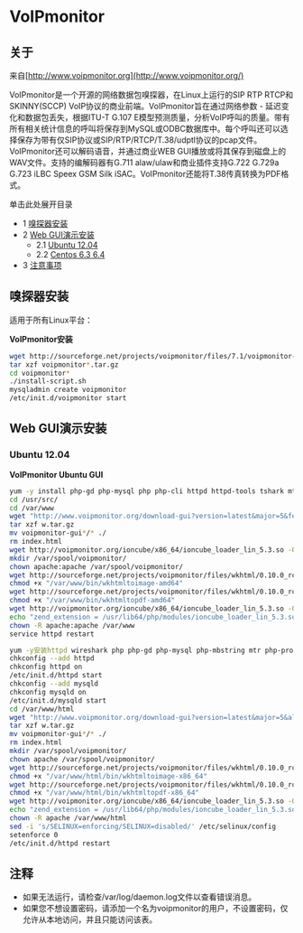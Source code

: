 # VoIPmonitor

## 关于

来自[http://www.voipmonitor.org](http://www.voipmonitor.org/)

VoIPmonitor是一个开源的网络数据包嗅探器，在Linux上运行的SIP RTP RTCP和SKINNY(SCCP) VoIP协议的商业前端。VoIPmonitor旨在通过网络参数 - 延迟变化和数据包丢失，根据ITU-T G.107 E模型预测质量，分析VoIP呼叫的质量。带有所有相关统计信息的呼叫将保存到MySQL或ODBC数据库中。每个呼叫还可以选择保存为带有仅SIP协议或SIP/RTP/RTCP/T.38/udptl协议的pcap文件。VoIPmonitor还可以解码语音，并通过商业WEB GUI播放或将其保存到磁盘上的WAV文件。支持的编解码器有G.711 alaw/ulaw和商业插件支持G.722 G.729a G.723 iLBC Speex GSM Silk iSAC。VoIPmonitor还能将T.38传真转换为PDF格式。

单击此处展开目录

* 1 [嗅探器安装](#sniffer-installation)
* 2 [Web GUI演示安装](#-web-gui-demo-installation-)
   * 2.1 [Ubuntu 12.04](#-ubuntu-1204-)
   * 2.2 [Centos 6.3 6.4](#-centos-63-64-)
* 3 [注意事项](#notes)

## 嗅探器安装

适用于所有Linux平台：

**VoIPmonitor安装**

```bash
wget http://sourceforge.net/projects/voipmonitor/files/7.1/voipmonitor-amd64-7.1.3-static.tar.gz /usr/src/
tar xzf voipmonitor*.tar.gz
cd voipmonitor*
./install-script.sh
mysqladmin create voipmonitor
/etc/init.d/voipmonitor start
```

## Web GUI演示安装

### Ubuntu 12.04

**VoIPmonitor Ubuntu GUI**

```bash
yum -y install php-gd php-mysql php php-cli httpd httpd-tools tshark mtr mariadb-server php-mcrypt librsvg2-tools
cd /usr/src/
cd /var/www
wget "http://www.voipmonitor.org/download-gui?version=latest&major=5&festry" -O w.tar.gz
tar xzf w.tar.gz
mv voipmonitor-gui*/* ./
rm index.html
wget http://voipmonitor.org/ioncube/x86_64/ioncube_loader_lin_5.3.so -O /usr/lib64/php/modules/ioncube_loader_lin_5.3.so
mkdir /var/spool/voipmonitor/
chown apache:apache /var/spool/voipmonitor/
wget http://sourceforge.net/projects/voipmonitor/files/wkhtml/0.10.0_rc2/wkhtmltoimage-amd64 -O "/var/www/bin/wkhtmltoimage-amd64"
chmod +x "/var/www/bin/wkhtmltoimage-amd64"
wget http://sourceforge.net/projects/voipmonitor/files/wkhtml/0.10.0_rc2/wkhtmltopdf-amd64 -O "/var/www/bin/wkhtmltopdf-amd64"
chmod +x "/var/www/bin/wkhtmltopdf-amd64"
wget http://voipmonitor.org/ioncube/x86_64/ioncube_loader_lin_5.3.so -O /usr/lib64/php/modules/ioncube_loader_lin_5.3.so
echo "zend_extension = /usr/lib64/php/modules/ioncube_loader_lin_5.3.so" > /etc/php.d/ioncube.ini
chown -R apache:apache /var/www
service httpd restart
```

```bash
yum -y安装httpd wireshark php php-gd php-mysql php-mbstring mtr php-process mysql-server librsvg2
chkconfig --add httpd
chkconfig httpd on
/etc/init.d/httpd start
chkconfig --add mysqld
chkconfig mysqld on
/etc/init.d/mysqld start
cd /var/www/html
wget "http://www.voipmonitor.org/download-gui?version=latest&major=5&allowed" -O w.tar.gz
tar xzf w.tar.gz
mv voipmonitor-gui*/* ./
rm index.html
mkdir /var/spool/voipmonitor/
chown apache /var/spool/voipmonitor/
wget http://sourceforge.net/projects/voipmonitor/files/wkhtml/0.10.0_rc2/wkhtmltoimage-x86_64 -O "/var/www/html/bin/wkhtmltoimage-x86_64"
chmod +x "/var/www/html/bin/wkhtmltoimage-x86_64"
wget http://sourceforge.net/projects/voipmonitor/files/wkhtml/0.10.0_rc2/wkhtmltopdf-x86_64 -O "/var/www/html/bin/wkhtmltopdf-x86_64"
chmod +x "/var/www/html/bin/wkhtmltopdf-x86_64"
wget http://voipmonitor.org/ioncube/x86_64/ioncube_loader_lin_5.3.so -O /usr/lib64/php/modules/ioncube_loader_lin_5.3.so
echo "zend_extension = /usr/lib64/php/modules/ioncube_loader_lin_5.3.so" > /etc/php.d/ioncube.ini
chown -R apache /var/www/html
sed -i 's/SELINUX=enforcing/SELINUX=disabled/' /etc/selinux/config
setenforce 0
/etc/init.d/httpd restart
```

## 注释

- 如果无法运行，请检查/var/log/daemon.log文件以查看错误消息。
- 如果您不想设置密码，请添加一个名为voipmonitor的用户，不设置密码，仅允许从本地访问，并且只能访问该表。